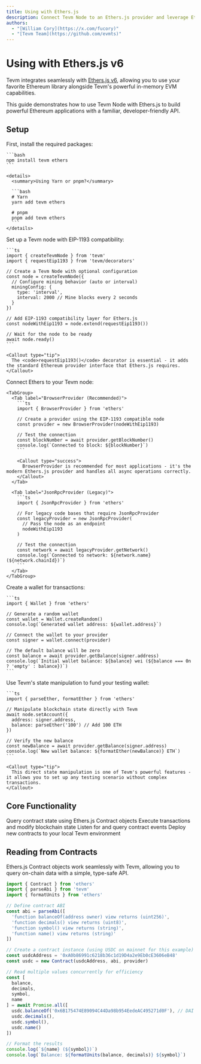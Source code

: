 ```yaml
---
title: Using with Ethers.js
description: Connect Tevm Node to an Ethers.js provider and leverage Ethers.js functionality
authors:
  - "[William Cory](https://x.com/fucory)"
  - "[Tevm Team](https://github.com/evmts)"
---
```



# Using with Ethers.js v6

<Callout type="info" emoji="⚡">
  Tevm integrates seamlessly with <a href="https://docs.ethers.org/v6/" target="_blank">Ethers.js v6</a>, allowing you to use your favorite Ethereum library alongside Tevm's powerful in-memory EVM capabilities.
</Callout>

This guide demonstrates how to use Tevm Node with Ethers.js to build powerful Ethereum applications with a familiar, developer-friendly API.

## Setup

<Steps>
  <Step title="Install Dependencies">
    First, install the required packages:

    ```bash
    npm install tevm ethers
    ```

    <details>
      <summary>Using Yarn or pnpm?</summary>

      ```bash
      # Yarn
      yarn add tevm ethers

      # pnpm
      pnpm add tevm ethers
      ```
    </details>
  </Step>

  <Step title="Create the Tevm Node">
    Set up a Tevm node with EIP-1193 compatibility:

    ```ts
    import { createTevmNode } from 'tevm'
    import { requestEip1193 } from 'tevm/decorators'

    // Create a Tevm Node with optional configuration
    const node = createTevmNode({
      // Configure mining behavior (auto or interval)
      miningConfig: {
        type: 'interval',
        interval: 2000 // Mine blocks every 2 seconds
      }
    })

    // Add EIP-1193 compatibility layer for Ethers.js
    const nodeWithEip1193 = node.extend(requestEip1193())

    // Wait for the node to be ready
    await node.ready()
    ```

    <Callout type="tip">
      The <code>requestEip1193()</code> decorator is essential - it adds the standard Ethereum provider interface that Ethers.js requires.
    </Callout>
  </Step>

  <Step title="Create an Ethers Provider">
    Connect Ethers to your Tevm node:

    <TabGroup>
      <Tab label="BrowserProvider (Recommended)">
        ```ts
        import { BrowserProvider } from 'ethers'

        // Create a provider using the EIP-1193 compatible node
        const provider = new BrowserProvider(nodeWithEip1193)

        // Test the connection
        const blockNumber = await provider.getBlockNumber()
        console.log(`Connected to block: ${blockNumber}`)
        ```

        <Callout type="success">
          BrowserProvider is recommended for most applications - it's the modern Ethers.js provider and handles all async operations correctly.
        </Callout>
      </Tab>

      <Tab label="JsonRpcProvider (Legacy)">
        ```ts
        import { JsonRpcProvider } from 'ethers'

        // For legacy code bases that require JsonRpcProvider
        const legacyProvider = new JsonRpcProvider(
          // Pass the node as an endpoint
          nodeWithEip1193
        )

        // Test the connection
        const network = await legacyProvider.getNetwork()
        console.log(`Connected to network: ${network.name} (${network.chainId})`)
        ```
      </Tab>
    </TabGroup>
  </Step>

  <Step title="Set Up a Wallet">
    Create a wallet for transactions:

    ```ts
    import { Wallet } from 'ethers'

    // Generate a random wallet
    const wallet = Wallet.createRandom()
    console.log(`Generated wallet address: ${wallet.address}`)

    // Connect the wallet to your provider
    const signer = wallet.connect(provider)

    // The default balance will be zero
    const balance = await provider.getBalance(signer.address)
    console.log(`Initial wallet balance: ${balance} wei (${balance === 0n ? 'empty' : balance})`)
    ```
  </Step>

  <Step title="Fund the Account">
    Use Tevm's state manipulation to fund your testing wallet:

    ```ts
    import { parseEther, formatEther } from 'ethers'

    // Manipulate blockchain state directly with Tevm
    await node.setAccount({
      address: signer.address,
      balance: parseEther('100') // Add 100 ETH
    })

    // Verify the new balance
    const newBalance = await provider.getBalance(signer.address)
    console.log(`New wallet balance: ${formatEther(newBalance)} ETH`)
    ```

    <Callout type="tip">
      This direct state manipulation is one of Tevm's powerful features - it allows you to set up any testing scenario without complex transactions.
    </Callout>
  </Step>
</Steps>

## Core Functionality

<CardGrid>
  <Card title="Reading Contracts" href="#reading-from-contracts">
    Query contract state using Ethers.js Contract objects
  </Card>
  <Card title="Writing to Contracts" href="#writing-to-contracts">
    Execute transactions and modify blockchain state
  </Card>
  <Card title="Event Handling" href="#event-handling">
    Listen for and query contract events
  </Card>
  <Card title="Contract Deployment" href="#contract-deployment">
    Deploy new contracts to your local Tevm environment
  </Card>
</CardGrid>

## Reading from Contracts

<Callout type="tip" emoji="📚">
  Ethers.js Contract objects work seamlessly with Tevm, allowing you to query on-chain data with a simple, type-safe API.
</Callout>

```ts
import { Contract } from 'ethers'
import { parseAbi } from 'tevm'
import { formatUnits } from 'ethers'

// Define contract ABI
const abi = parseAbi([
  'function balanceOf(address owner) view returns (uint256)',
  'function decimals() view returns (uint8)',
  'function symbol() view returns (string)',
  'function name() view returns (string)'
])

// Create a contract instance (using USDC on mainnet for this example)
const usdcAddress = '0xA0b86991c6218b36c1d19D4a2e9Eb0cE3606eB48'
const usdc = new Contract(usdcAddress, abi, provider)

// Read multiple values concurrently for efficiency
const [
  balance,
  decimals,
  symbol,
  name
] = await Promise.all([
  usdc.balanceOf('0x6B175474E89094C44Da98b954EedeAC495271d0F'), // DAI address
  usdc.decimals(),
  usdc.symbol(),
  usdc.name()
])

// Format the results
console.log(`${name} (${symbol})`)
console.log(`Balance: ${formatUnits(balance, decimals)} ${symbol}`)
